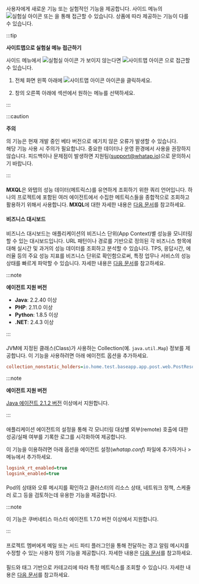 사용자에게 새로운 기능 또는 실험적인 기능을 제공합니다. 사이드 메뉴의 ![실험실 아이콘](/img/ic-laboratory.svg) <Cmdname sid="side_lab" className="uitext" /> 또는 <Cmdname sid="sitemap" className="uitext" />을 통해 접근할 수 있습니다. 상품에 따라 제공하는 기능이 다를 수 있습니다.

:::tip

**사이트맵으로 실험실 메뉴 접근하기**

사이드 메뉴에서 ![실험실 아이콘](/img/ic-laboratory.svg) <Cmdname sid="side_lab" className="uitext" />가 보이지 않는다면 ![사이트맵 아이콘](/img/ic-sitemap.svg) <Cmdname sid="sitemap" className="uitext" />으로 접근할 수 있습니다.

1. 전체 화면 왼쪽 아래에 ![사이트맵 아이콘](/img/ic-sitemap.svg) <Cmdname sid="sitemap" className="uitext" /> 아이콘을 클릭하세요. 

2. <Cmdname sid="sitemap" className="uitext" /> 창의 오른쪽 아래에 <Cmdname sid="side_lab" className="uitext" /> 섹션에서 원하는 메뉴를 선택하세요.

:::

:::caution

**주의**

<Cmdname sid="side_lab" className="uitext" />의 기능은 현재 개발 중인 베타 버전으로 예기치 않은 오류가 발생할 수 있습니다.  
해당 기능 사용 시 주의가 필요합니다. 중요한 데이터나 운영 환경에서 사용을 권장하지 않습니다. 피드백이나 문제점이 발생하면 지원팀([support@whatap.io](mailto:support@whatap.io))으로 문의하시기 바랍니다.

:::

<Xclude product="npm">

#### <Cmdname sid="side_tagFlex" className="uitext" />

  **MXQL**은 와탭의 성능 데이터(메트릭스)를 유연하게 조회하기 위한 쿼리 언어입니다. 하나의 프로젝트에 포함된 여러 에이전트에서 수집한 메트릭스들을 종합적으로 조회하고 활용하기 위해서 사용합니다. **MXQL**에 대한 자세한 내용은 [다음 문서](../mxql/mxql-overview)를 참고하세요.

</Xclude>

<InDoc product="java,php,python,dotnet">

#### 비즈니스 대시보드

비즈니스 대시보드는 애플리케이션의 비즈니스 단위(App Context)별 성능을 모니터링할 수 있는 대시보드입니다.
URL 패턴이나 경로를 기반으로 정의된 각 비즈니스 항목에 대해 실시간 및 과거의 성능 데이터를 조회하고 분석할 수 있습니다.
TPS, 응답시간, 에러율 등의 주요 성능 지표를 비즈니스 단위로 확인함으로써, 특정 업무나 서비스의 성능 상태를 빠르게 파악할 수 있습니다.
자세한 내용은 [다음 문서](dashboard-business)를 참고하세요.

  :::note

  **에이전트 지원 버전**

- **Java**: 2.2.40 이상
- **PHP**: 2.11.0 이상
- **Python**: 1.8.5 이상
- **.NET**: 2.4.3 이상

:::

</InDoc>

<InDoc product="java">

#### <Cmdname sid="side_collectionMap" className="uitext" />

  JVM에 지정된 클래스(Class)가 사용하는 Collection(예. `java.util.Map`) 정보를 제공합니다. 이 기능을 사용하려면 아래 에이전트 옵션을 추가하세요.

  ```ini title="whatap.conf"
  collection_nonstatic_holders=io.home.test.baseapp.app.post.web.PostResource
  ```

  :::note

  **에이전트 지원 버전**

  [Java 에이전트 2.1.2 버전](../release-notes/java/java-2_1_2#collectionmonitor) 이상에서 지원합니다.

  :::

</InDoc>

<InDoc product="java">

#### <Cmdname sid="side_remoteAccessStatus" className="uitext" />

  애플리케이션 에이전트의 설정을 통해 각 모니터링 대상별 외부(remote) 호출에 대한 성공/실패 여부를 기록한 로그를 시각화하여 제공합니다.

  이 기능을 이용하려면 아래 옵션을 에이전트 설정(*whatap.conf*) 파일에 추가하거나 <Cmdname sid="side_management" className="uitext" /> &gt; <Cmdname sid="side_agentSetting" className="uitext" /> 메뉴에서 추가하세요.

  ```ini title="whatap.conf"
  logsink_rt_enabled=true
  logsink_enabled=true
  ```

</InDoc>

<InDoc product="kubernetes">

#### <Cmdname sid="side_pendingPod" className="uitext" />

  Pod의 상태와 오류 메시지를 확인하고 클러스터의 리소스 상태, 네트워크 정책, 스케줄러 로그 등을 검토하는데 유용한 기능을 제공합니다.

  :::note

  이 기능은 쿠버네티스 마스터 에이전트 1.7.0 버전 이상에서 지원합니다.

  :::

</InDoc>

<InDoc product="java,php,python,golang,dotnet,nodejs,server,kubernetes">

#### <Cmdname sid="side_alertTemplate" className="uitext" />

  프로젝트 멤버에게 메일 또는 서드 파티 플러그인을 통해 전달하는 경고 알림 메시지를 수정할 수 있는 사용자 정의 기능을 제공합니다. 자세한 내용은 [다음 문서](set-notification-message)를 참고하세요.

</InDoc>

<InDoc product="browser,npm">

#### <Cmdname sid="side_metricsSearch" className="uitext" />

  필드와 태그 기반으로 카테고리에 따라 특정 메트릭스를 조회할 수 있습니다. 자세한 내용은 [다음 문서](metrics-search)를 참고하세요.

</InDoc>